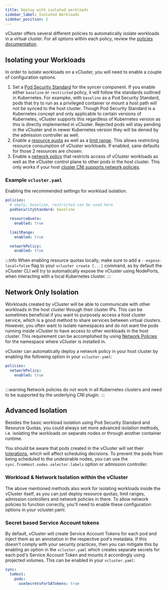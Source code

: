 ```yaml
---
title: Deploy with isolated workloads
sidebar_label: Isolated Workloads
sidebar_position: 2
---
```


vCluster offers several different policies to automatically isolate workloads in a virtual
cluster. For all options within each policy, review the [policies documentation](../../../configure/vcluster-yaml/policies/).

## Isolating your Workloads

In order to isolate workloads on a vCluster, you will need to enable a couple of configuration options. 

1. Set a [Pod Security Standard](https://kubernetes.io/docs/concepts/security/pod-security-standards/)
for the syncer component. If you enable either `baseline` or `restricted` policy, it will follow the standards outlined in Kubernetes. For exampke, with `baseline` as a Pod Security Standard,
pods that try to run as a privileged
container or mount a host path will not be synced to the host cluster. Though Pod Security Standard is a Kubernetes concept and only applicable
to certain versions of Kubernetes, vCluster supports this regardless of Kubernetes version as this is directly implemented in vCluster. Rejected 
pods will stay pending in the vCluster and in newer Kubernetes version they will be denied by the admission controller
as well.
2. Enable a [resource quota](https://kubernetes.io/docs/concepts/policy/resource-quotas/)
as well as a [limit range](https://kubernetes.io/docs/concepts/policy/limit-range/). This allows restricting resource consumption of
vCluster workloads. If enabled, sane defaults for those 2 resources are chosen.
3. Enable a [network policy](https://kubernetes.io/docs/concepts/services-networking/network-policies/)
that restricts access of vCluster workloads as well as the
vCluster control plane to other pods in the host cluster. This only works if your host
[cluster CNI supports network policies](https://kubernetes.io/docs/concepts/services-networking/network-policies/#prerequisites).

### Example `vcluster.yaml`

Enabling the recommended settings for workload isolation.

```yaml
policies:
  # empty, baseline, restricted can be used here
  podSecurityStandard: baseline

  resourceQuota:
    enabled: true

  limitRange:
    enabled: true

  networkPolicy:
    enabled: true
```

:::info
When enabling resource quotas locally, make sure to add a `--expose-local=false`
flag to your `vcluster create [...]` command, as by default the vCluster CLI
will try to automatically expose the vCluster using NodePorts, when interacting
with a local Kubernetes cluster.
:::

## Network Only Isolation

Workloads created by vCluster will be able to communicate with other workloads in
the host cluster through their cluster IPs. This can be sometimes beneficial if
you want to purposely access a host cluster service, which is a good method to
share services between virtual clusters. However, you often want to isolate namespaces
and do not want the pods running inside vCluster to have access to other workloads
in the host cluster. This requirement can be accomplished by using [Network Policies](https://kubernetes.io/docs/concepts/services-networking/network-policies/)
for the namespace where vCluster is installed in.

vCluster can automatically deploy a network policy in your host cluster by enabling the
following option in your `vcluster.yaml`:

```yaml
policies:
  networkPolicy:
    enabled: true
  
```

:::warning
Network policies do not work in all Kubernetes clusters and need to be supported
by the underlying CNI plugin.
:::

## Advanced Isolation

Besides the basic workload isolation using Pod Security Standard and Resource Quotas, you could always set more advanced
isolation methods, i.e. isolating the workloads on separate nodes or through
another container runtime.

You should be aware that pods created in the vCluster will set their
[tolerations](https://kubernetes.io/docs/concepts/scheduling-eviction/taint-and-toleration/),
which will affect scheduling decisions. To prevent the pods from being scheduled
to the undesirable nodes, you can use the `sync.fromHost.nodes.selector.labels`
option or admission controller.

### Workload & Network Isolation within the vCluster

The above mentioned methods also work for isolating workloads inside the vCluster
itself, as you can just deploy resource quotas, limit ranges, admission controllers
and network policies in there. To allow network policies to function correctly,
you'll need to enable these configuration options in your vcluster.yaml.

### Secret based Service Account tokens

By default, vCluster will create Service Account Tokens for each pod and inject
them as an annotation in the respective pod's metadata. If this doesn't comply
with your security practices, then  you can mitigate this by enabling an option
in the `vcluster.yaml` which creates separate secrets for each pod's
Service Account Token and mounts it accordingly using projected volumes. This can be enabled in your `vcluster.yaml`:

```yaml
sync:
  toHost:
    pods:
      useSecretsForSATokens: true
```